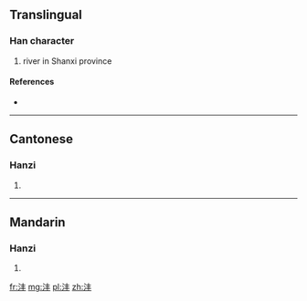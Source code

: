 {{also|灃}}
==Translingual==

===Han character===
{{Han char|rn=85|rad=水|as=04|sn=7|four=|canj=EQJ}}

# river in Shanxi province

====References====
* {{Han ref|kx=0612.121|hdz=31557.070|uh=6CA3|ud=27811}}

----

==Cantonese==

===Hanzi===
{{yue-hanzi|jyut=|y=fung1|tra=灃}}

# {{defn|lang=yue|sort=水04}}

----

==Mandarin==

===Hanzi===
{{cmn-hanzi|tra=灃|pin=[[fēng]] ([[feng1]])|wg=feng<sup>1</sup>}}

# {{defn|lang=cmn|sort=水04}}

[[fr:沣]]
[[mg:沣]]
[[pl:沣]]
[[zh:沣]]